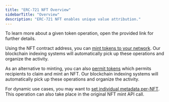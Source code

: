 ```yaml
---
title: "ERC-721 NFT Overview"
sidebarTitle: "Overview"
description: "ERC-721 NFT enables unique value attribution."
---
```


<Info>
  To learn more about a given token operation, open the provided link for
  further details.
</Info>

Using the NFT contract address, you can [mint tokens to your network](/api-reference/v1/erc721/post/mint).
Our blockchain indexing systems will automatically pick up these operations and organize the activity.

As an alternative to minting, you can also [permit tokens](/api-reference/v1/erc721/post/permit) which permits recipients to claim and mint an NFT.
Our blockchain indexing systems will automatically pick up these operations and organize the activity.

For dynamic use cases, you may want to [set individual metadata per-NFT](/api-reference/v1/erc721/put/individualMetadata).
This operation can also take place in the original NFT mint API call.
